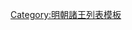 {{ming|title=明朝六合國諸王|ed=六合國|head=[[萬曆]]二十二年（[[1594年]]）封。|
{{ming/title}}
{{ming/list|六合王|[[朱珵埏]]|朱恬烄、庶六子|[[1594年]]—？年|萬曆二十二年封。薨。}}
{{ming/list|六合王|[[朱效銮]]<ref name="a">《[[内阁大库档案]]》</ref>|朱珵埏、子|？年—[[1646年]]|不知何年襲封。[[隆武]]二年八月降清。<ref name="a"/>}}
{{ming/note|參考文獻}}
{{ming/note|ref}}
}}<noinclude>
[[Category:明朝諸王列表模板]]
</noinclude>